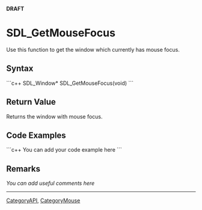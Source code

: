 <!-- pragma section-numbers off -->
<!-- pragma disable-camelcase -->
'''DRAFT'''

= SDL_GetMouseFocus =
Use this function to get the window which currently has mouse focus.


== Syntax ==
```c++
SDL_Window* SDL_GetMouseFocus(void)
```

== Return Value ==
Returns the window with mouse focus.

== Code Examples ==
```c++
You can add your code example here
```

== Remarks ==
''You can add useful comments here''


----
[[CategoryAPI]], [[CategoryMouse]]
